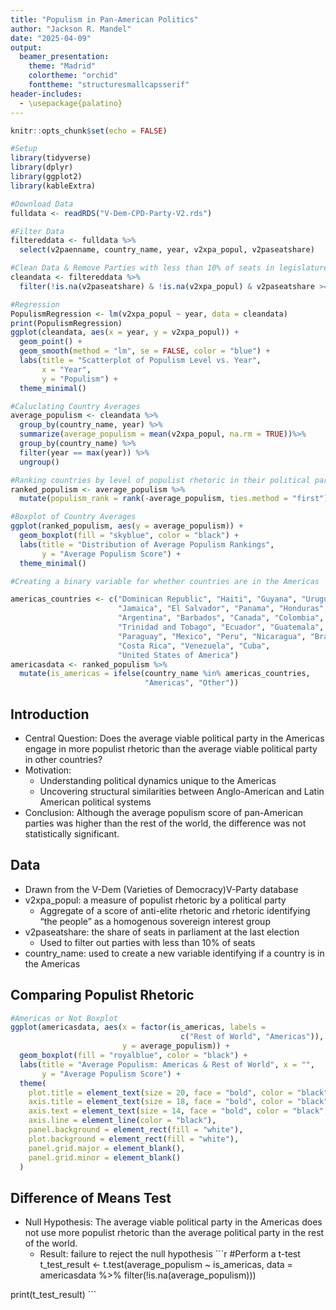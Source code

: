 ```yaml
---
title: "Populism in Pan-American Politics"
author: "Jackson R. Mandel"
date: "2025-04-09"
output:
  beamer_presentation:
    theme: "Madrid"
    colortheme: "orchid"
    fonttheme: "structuresmallcapsserif"
header-includes:
  - \usepackage{palatino}
---
```


```r
knitr::opts_chunk$set(echo = FALSE)

#Setup
library(tidyverse)
library(dplyr)
library(ggplot2)
library(kableExtra)

#Download Data
fulldata <- readRDS("V-Dem-CPD-Party-V2.rds")

#Filter Data
filtereddata <- fulldata %>%
  select(v2paenname, country_name, year, v2xpa_popul, v2paseatshare)

#Clean Data & Remove Parties with less than 10% of seats in legislature
cleandata <- filtereddata %>%
  filter(!is.na(v2paseatshare) & !is.na(v2xpa_popul) & v2paseatshare >= 10)

#Regression
PopulismRegression <- lm(v2xpa_popul ~ year, data = cleandata)
print(PopulismRegression)
ggplot(cleandata, aes(x = year, y = v2xpa_popul)) +
  geom_point() +
  geom_smooth(method = "lm", se = FALSE, color = "blue") +
  labs(title = "Scatterplot of Populism Level vs. Year", 
       x = "Year", 
       y = "Populism") +
  theme_minimal()

#Caluclating Country Averages
average_populism <- cleandata %>%
  group_by(country_name, year) %>%
  summarize(average_populism = mean(v2xpa_popul, na.rm = TRUE))%>%
  group_by(country_name) %>%
  filter(year == max(year)) %>%
  ungroup()

#Ranking countries by level of populist rhetoric in their political parties
ranked_populism <- average_populism %>%
  mutate(populism_rank = rank(-average_populism, ties.method = "first"))

#Boxplot of Country Averages
ggplot(ranked_populism, aes(y = average_populism)) +
  geom_boxplot(fill = "skyblue", color = "black") +
  labs(title = "Distribution of Average Populism Rankings", 
       y = "Average Populism Score") +
  theme_minimal()

#Creating a binary variable for whether countries are in the Americas

americas_countries <- c("Dominican Republic", "Haiti", "Guyana", "Uruguay", 
                        "Jamaica", "El Salvador", "Panama", "Honduras", 
                        "Argentina", "Barbados", "Canada", "Colombia", 
                        "Trinidad and Tobago", "Ecuador", "Guatemala", 
                        "Paraguay", "Mexico", "Peru", "Nicaragua", "Brazil", 
                        "Costa Rica", "Venezuela", "Cuba", 
                        "United States of America")
americasdata <- ranked_populism %>%
  mutate(is_americas = ifelse(country_name %in% americas_countries, 
                              "Americas", "Other"))
```

## Introduction

- Central Question: Does the average viable political party in the Americas engage in more populist rhetoric than the average viable political party in other countries?
- Motivation:
     - Understanding political dynamics unique to the Americas
     - Uncovering structural similarities between Anglo-American and Latin American political systems
- Conclusion: Although the average populism score of pan-American parties was higher than the rest of the world, the difference was not statistically significant.

## Data

- Drawn from the V-Dem (Varieties of Democracy)V-Party database
- v2xpa_popul: a measure of populist rhetoric by a political party
  - Aggregate of a score of anti-elite rhetoric and rhetoric identifying "the people" as a homogenous sovereign interest group
- v2paseatshare: the share of seats in parliament at the last election
     - Used to filter out parties with less than 10% of seats
- country_name: used to create a new variable identifying if a country is in the Americas

## Comparing Populist Rhetoric

```r
#Americas or Not Boxplot
ggplot(americasdata, aes(x = factor(is_americas, labels = 
                                      c("Rest of World", "Americas")), 
                         y = average_populism)) +
  geom_boxplot(fill = "royalblue", color = "black") +
  labs(title = "Average Populism: Americas & Rest of World", x = "", 
       y = "Average Populism Score") +
  theme(
    plot.title = element_text(size = 20, face = "bold", color = "black", family = "serif"),
    axis.title = element_text(size = 18, face = "bold", color = "black", family = "serif"),
    axis.text = element_text(size = 14, face = "bold", color = "black", family = "serif"),
    axis.line = element_line(color = "black"),
    panel.background = element_rect(fill = "white"),
    plot.background = element_rect(fill = "white"),
    panel.grid.major = element_blank(),
    panel.grid.minor = element_blank()
  )
```

## Difference of Means Test
- Null Hypothesis: The average viable political party in the Americas does not use more populist rhetoric than the average political party in the rest of the world.
  - Result: failure to reject the null hypothesis
```r

#Perform a t-test
t_test_result <- t.test(average_populism ~ is_americas, 
                        data = americasdata %>% 
                          filter(!is.na(average_populism)))

print(t_test_result)
```

